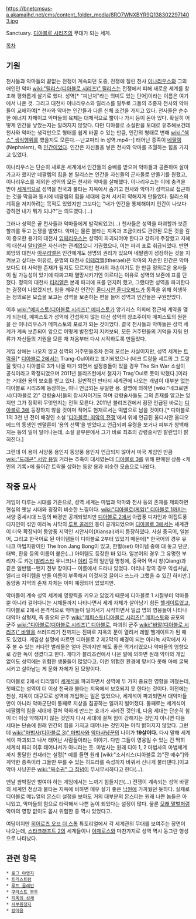 https://bnetcmsus-a.akamaihd.net/cms/content_folder_media/8RO7WNXBYR9Q1383022971403.jpg

Sanctuary. [[디아블로 시리즈]]의 무대가 되는 세계.

[[목차]]

== 기원 ==
천사들과 악마들의 끝없는 전쟁이 계속되던 도중, 전쟁에 질린 천사 [[이나리우스]]와 그의 애인인 악마 [[wiki:"릴리스(디아블로 시리즈)" 릴리스]]는 전쟁에서 피해 새로운 세계를 창조해 평화롭게 살기로 했다. 성역[* "피난처"라는 의미도 있는 단어]이라는 이름은 여기에서 나온 것. 그리고 대천사 이나리우스와 릴리스를 필두로 그들의 추종자 천사와 악마들이 교배하여[* 천사와 악마는 인간들과 다른 신체 조건을 가지고 있다. 천사들은 순수한 에너지 자체이고 악마들의 육체는 대체적으로 뿔이나 가시 등이 돋아 있다. 확실히 어떻게 인간을 낳았는지는 알려지지 않았다. 다만 디아블로 소설판을 토대로 유추해보건데 천사와 악마는 생각만으로 형태를 쉽게 바꿀 수 있는 만큼, 인간의 형태로 변해 [[wiki:"섹스" 생식행위]]를 했을지도 모른다.--난교파티 in 성역.mp4--] 태어난 종족이 [[네팔렘]](Nephalem), 즉 [[인간]]이었다. 인간은 자신들을 낳은 천사와 악마를 초월하는 힘을 가지고 있었다.

이나리우스는 단순히 새로운 세계에서 인간들의 숭배를 받으며 악마들과 공존하여 살아가고자 했지만 네팔렘의 힘을 본 릴리스는 인간을 자신들의 군사들로 만들기를 원했고, 이나리우스를 제외한 성역의 모든 천사와 악마를 살해했다. 이나리우스는 이에 충격을 받아 [[세계석]]으로 성역을 천국과 불타는 지옥에서 숨기고 천사와 악마가 성역으로 접근하는 것을 막음과 동시에 네팔렘의 힘을 세대에 걸쳐 서서히 약해지게 만들었다. 릴리스의 계획을 저지하려는 목적도 있었지만 그보다는 "내가 인간을 통제해야지 인간이 나보다 강하면 내가 뭐가 되냐?"는 의도였다.(…)

그러나 성역은 곧 천사들과 악마들에게 발각되었고(…) 천사들은 성역을 파괴할까 보존할까를 두고 논쟁을 벌였다. 악마는 물론 불타는 지옥과 조금이라도 관련된 모든 것을 깊이 증오한 용기의 대천사 [[임페리우스]]는 성역이 파괴되어야 한다고 강하게 주장했고 지혜의 대천사 [[말티엘]]은 자신과는 관계없으니 기권했으나, 이는 파괴 표로 취급되었다. 반면 희망의 대천사 [[아우리엘]]은 인간에게도 생명의 권리가 있으며 네팔렘이 성장하는 것을 지켜보고 싶다는 이유로, 운명의 대천사 [[이테리엘]](Itherael)은 악마의 자손인 인간은 악마보다도 더 사악한 존재가 될지도 모르지만 천사의 자손이기도 한 만큼 정의로운 용사들이 될 가능성이 있기에 다짜고짜 멸망시키기엔 이르다는 이유로 성역의 보존에 표를 던졌다. 정의의 대천사 [[티리엘]]은 본래 파괴에 표를 던지려 했고, 그랬다면 성역을 파괴한다는 결정이 나왔겠지만, 힘을 깨우친 인간인 [[울디시안 울디오메드]]가 동족을 위해 희생하는 정의로운 모습을 보고는 성역을 보존하는 편을 들어 성역과 인간들은 구원받았다.

이후 [[wiki:"메피스토(디아블로 시리즈)" 메피스토]]가 앙기리스 의회에 접근해 계약을 맺게 되는데, 메피스토가 성역에 간섭하지 않는 대신 성역의 창조주이자 메피스토의 원한을 산 이나리우스가 메피스토의 포로가 되는 것이었다. 결국 천사들과 악마들은 성역 세계가 계속 보존되어 앞으로 어떻게 발전할지 지켜보되, 모든 거주민들의 기억을 지워 인류가 자신들의 기원을 모른 채 처음부터 다시 시작하도록 만들었다.

게임 상에는 나오지 않고 성역의 거주민들조차 전혀 모르는 사실이지만, 성역 세계는 [[트락울]][* [[디아블로 2]]에서는 Trang-Oul이라고 표기되었으나 (네크 트랑울 세트의 그 트랑울 맞다.) 디아블로 3가 나올 때가 되면서 설정충돌이 있을 경우 The Sin War 소설이 공식이라고 확정되었으며 2011년 블리즈컨에서 철자가 Trag'Oul로 못이 박혔다.]이라는 거대한 용의 보호를 받고 있다. 일반적인 판타지 세계관에 나오는 개념이 대부분 없는 디아블로 시리즈에 등장하는, 아니 언급되는 유일한 용. 설명에 의하면 [wiki:"네크로맨서(디아블로 2)" 강령술사]들의 창시자이기도 하며 강령술사들도 그의 존재를 알고는 있지만 그가 정확히 무엇인지는 전혀 모른다. 2011년 블리즈컨에서 잠깐 언급된 바로는 [[디아블로 3]]에 등장하지 않을 것이며 적어도 현재로서는 떡밥으로 남을 것이다.[* 디아블로 1의 3천 년 전이 배경인 소설 '[[디아블로: 죄악의 전쟁]]'에서 위에 언급된 울디시안 울디오메드의 동생인 멘댈른이 '용의 선택'을 받았다고 언급되며 유령을 보거나 피부가 창백해지는 등의 일이 일어나는데, 소설 끝부분에서 그가 바로 최초의 강령술사인 칼란임이 밝혀진다.]

그런데 이 용이 서양풍 용인지 동양풍 용인지 언급되지 않아서 미국 게임인 만큼 [[wiki:"드래곤" 서양 용]]일 거라는 추측이 대세였는데 [[디아블로 3]]를 위해 판매된 상품 <케인의 기록>에 들어간 트락울 삽화는 동양 용과 비슷한 모습으로 나왔다.

== 작중 묘사 ==
게임이 다루는 시대를 기준으로, 성역 세계는 마법과 악마와 천사 등의 존재를 제외하면 현실의 옛날 시대와 굉장히 비슷한 느낌이다. [[wiki:"디아블로(게임)" 디아블로 1]]까지는 서양 중세시대 느낌의 배경만 공개되었지만 [[디아블로 2]]에서 아랍풍 디자인과 이집트풍 디자인이 섞인 아라녹 사막의 [[루트 골레인]] 등이 공개되었으며 [[디아블로 3]]에서는 세계관이 더욱 확장되어 동양풍 지역인 시안사이(Xiansai)까지 등장하였다. 사실 중국어, 일본어, 그리고 한국어로 된 아이템들이 디아블로 2부터 있었기 때문에[* 한국어의 경우 유니크 마법지팡이인 The Iron Jang Bong이 있고, 한벌(set) 아이템 중에 대 놓고 단군, 태백, 환웅 등의 이름이 붙은(…) 아이템도 등장한 바 있다. 일본어의 경우 그 유명한 부리자-도 캬논([[발리스타]] 유니크)나 [[야리]] 등의 일반템 명칭에, 중국어 역시 창(Qiang)과 같은 일반템--왠지 전부 창이다-- 이름에서 드러나 있었다. 야리나 창의 경우 익셉셔널, 엘리크 아이템을 만들 이름이 부족해서 이것저것 끌어다 쓰느라 그랬을 수 있긴 하지만.] 동양풍 지역의 존재 자체는 이미 예정되어 있었지만.

악마들이 계속 성역 세계에 영향력을 키우고 있었기 때문에 디아블로 1 시절부터 악마들뿐 아니라 걸어다니는 시체들까지 나타나면서 세계 자체가 살아남기 힘든 [[헬게이트]]였고, 디아블로 2에서 본격적으로 악마들이 일어서기 시작하면서 일곱 명의 영웅들이 나타나 대악마 삼형제, 즉 증오의 군주 [[wiki:"메피스토(디아블로 시리즈)" 메피스토]]와 공포의 군주 [[wiki:"디아블로(디아블로 시리즈)" 디아블로]], 파괴의 군주 [[wiki:"바알(디아블로 시리즈)" 바알]]을 쓰러뜨리기 전까지는 진짜로 지옥의 문이 열려서 레알 헬게이트가 된 때도 있었다. 게임상 설명에 따르면 디아블로 2 제2막의 배경이 되는 아라녹 사막에서 자주 볼 수 있는 커다란 벌레들은 얼마 전까지만 해도 좋은 먹거리였으나 악마들의 영향으로 강한 독이 생겼다고 한다. 게다가 블리즈컨에서 나온 말에 의하면 원래 악마의 개입 없이도 성역에는 위험한 생물들이 많았다고. 이런 위험한 환경에 맞서다 못해 아예 굴복시키고 살아남는 게 문화 자체가 된 모양이다.

디아블로 2에서 티리엘이 [[세계석]]을 파괴하면서 성역에 두 가지 중요한 영향을 끼쳤는데, 첫째로는 성역이 더 이상 천국과 불타는 지옥에서 보호되지 못 한다는 것이다. 이전에는 천상, 지옥이 대규모로 성역에 개입하는 일은 없었으나, 세계석이 파괴되면서 대악마들만이 아니라 악마군단이 통째로 지상을 침공하는 일까지 벌어졌다. 둘째로는 세계석이 네팔렘의 힘을 세대에 걸쳐 약하게 만드는 효과가 사라진 것인데, 다음 세대는 단순히 힘이 더 이상 약해지지 않는 것인지 다시 세대에 걸쳐 힘이 강해지는 것인지 아니면 다음 세대는 단숨에 원래 인간의 힘을 가지고 태어나는 것인지는 아직 밝혀지지 않았다. 그런데 [[wiki:"마법사(디아블로 3)" 마법사]]와 [[악마사냥꾼]]의 나이가 '''19살이다.''' 다시 말해 세계석이 파괴되고 나서 태어난 사람들이라는 이야기. 다만 그들이 영웅일 수 있는 건 딱히 세계석 파괴 이후 태어나서가 아니라는 듯. 마법사는 원래 디아 1, 2 마법사의 마법체계까지 통달한 천재라는 설정[* 예를 들면 원래 [wiki:"소서리스(디아블로 2)"잔 에수"]와 계약한 종족이라 그들만 부를 수 있는 히드라를 속성까지 바꿔서 신나게 불러댄다.]이고 악마 사냥꾼은 [[wiki:"복수귀" 그 집념]]이 무시무시하다고 한다(…).

맨날 쌈박질만 벌여야 하는 게임에서는 느끼기 힘들지만(…) 전쟁이 계속되는 성역 바깥의 세계인 천상과 불타는 지옥에 비하면 매우 살기 좋은 [[낙원]]에 가까웠던 듯하다. 실제로 디아블로 메뉴얼의 몬스터 설정을 보아도 거의 대부분의 몬스터는 원래 나쁜 놈들은 아니었고, 악마들의 힘으로 타락해서 나쁜 놈이 되었다는 설정이 많다. 물론 [[모래 말벌]]처럼 악마의 영향 없이도 몹시 위험한 종 역시 있었다고.

여담이지만 [[히어로즈 오브 더 스톰]] 튜토리얼에서 각 세계관의 무대를 보여주는 장면이 나오는데, [[스타크래프트 2]]의 세계들이나 [[아제로스]]와 마찬가지로 성역 역시 동그란 행성으로 나타났다.

== 관련 항목 ==
 * [[로그 야영지]]
 * [[트리스트람]]
 * [[루트 골레인]]
 * [[쿠라스트 부두]]
 * [[지옥의 성채]]
 * [[서부원정지]]
 * [[칼데움]]
